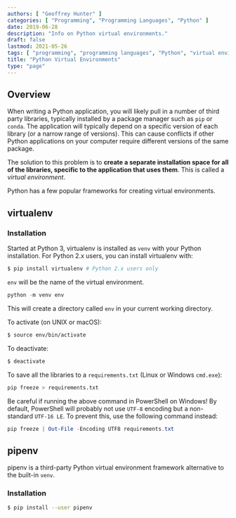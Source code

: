 ```yaml
---
authors: [ "Geoffrey Hunter" ]
categories: [ "Programming", "Programming Languages", "Python" ]
date: 2019-06-28
description: "Info on Python virtual environments."
draft: false
lastmod: 2021-05-26
tags: [ "programming", "programming languages", "Python", "virtual environments", "virtualenv", "venv", "conda", "pipenv" ]
title: "Python Virtual Environments"
type: "page"
---
```


## Overview

When writing a Python application, you will likely pull in a number of third party libraries, typically installed by a package manager such as `pip` or `conda`. The application will typically depend on a specific version of each library (or a narrow range of versions). This can cause conflicts if other Python applications on your computer require different versions of the same package.

The solution to this problem is to **create a separate installation space for all of the libraries, specific to the application that uses them**. This is called a _virtual environment_.

Python has a few popular frameworks for creating virtual environments.

## virtualenv 

### Installation

Started at Python 3, virtualenv is installed as `venv` with your Python installation. For Python 2.x users, you can install virtualenv with:

```bash
$ pip install virtualenv # Python 2.x users only
```

`env` will be the name of the virtual environment.

```python
python -m venv env
```

This will create a directory called `env` in your current working directory.

To activate (on UNIX or macOS):

```bash
$ source env/bin/activate
```

To deactivate:

```bash
$ deactivate
```

To save all the libraries to a `requirements.txt` (Linux or Windows `cmd.exe`):

```bash
pip freeze > requirements.txt
```

Be careful if running the above command in PowerShell on Windows! By default, PowerShell will probably not use `UTF-8` encoding but a non-standard `UTF-16 LE`. To prevent this, use the following command instead:

```powershell
pip freeze | Out-File -Encoding UTF8 requirements.txt
```

## pipenv

pipenv is a third-party Python virtual environment framework alternative to the built-in `venv`.

### Installation

```bash
$ pip install --user pipenv
```
